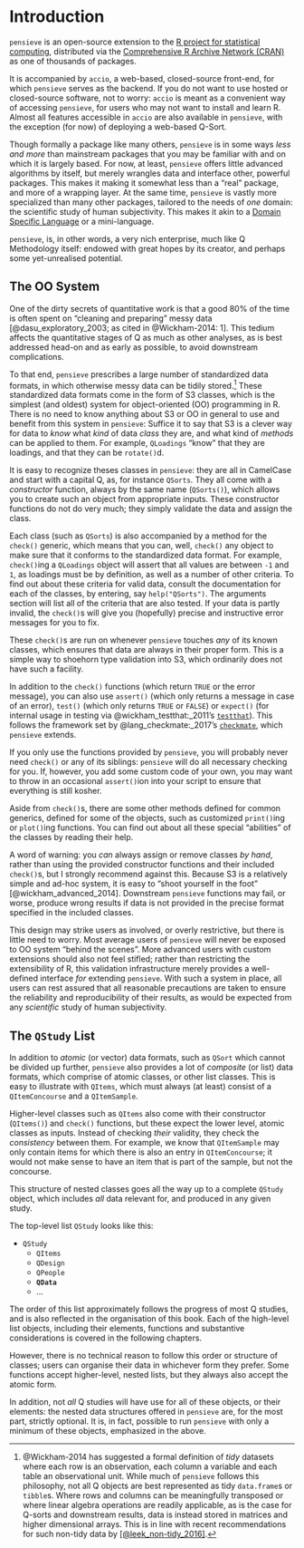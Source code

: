 # Introduction

`pensieve` is an open-source extension to the [R project for statistical computing](https://www.r-project.org), distributed via the [Comprehensive R Archive Network (CRAN)](https://cran.r-project.org/) as one of thousands of packages.

It is accompanied by `accio`, a web-based, closed-source front-end, for which `pensieve` serves as the backend.
If you do not want to use hosted or closed-source software, not to worry: `accio` is meant as a convenient way of accessing `pensieve`, for users who may not want to install and learn R.
Almost all features accessible in `accio` are also available in `pensieve`, with the exception (for now) of deploying a web-based Q-Sort.

Though formally a package like many others, `pensieve` is in some ways *less and more* than mainstream packages that you may be familiar with and on which it is largely based.
For now, at least, `pensieve` offers little advanced algorithms by itself, but merely wrangles data and interface other, powerful packages.
This makes it making it somewhat less than a "real" package, and more of a wrapping layer.
At the same time, `pensieve` is vastly more specialized than many other packages, tailored to the needs of *one* domain: the scientific study of human subjectivity. 
This makes it akin to a [Domain Specific Language](https://en.wikipedia.org/wiki/Domain-specific_language) or a mini-language.

`pensieve`, is, in other words, a very nich enterprise, much like Q Methodology itself: endowed with great hopes by its creator, and perhaps some yet-unrealised potential.


## The OO System

One of the dirty secrets of quantitative work is that a good 80\% of the time is often spent on "cleaning and preparing" messy data [@dasu_exploratory_2003; as cited in @Wickham-2014: 1].
This tedium affects the quantitative stages of Q as much as other analyses, as is best addressed head-on and as early as possible, to avoid downstream complications.

To that end, `pensieve` prescribes a large number of standardized data formats, in which otherwise messy data can be tidily stored.[^not-tidy]
These standardized data formats come in the form of S3 classes, which is the simplest (and oldest) system for object-oriented (OO) programming in R.
There is no need to know anything about S3 or OO in general to use and benefit from this system in `pensieve`: Suffice it to say that S3 is a clever way for data to *know* what *kind* of data *class* they are, and what kind of *methods* can be applied to them.
For example, `QLoadings` "know" that they are loadings, and that they can be `rotate()`d. 

It is easy to recognize theses classes in `pensieve`: they are all in CamelCase and start with a capital Q, as, for instance `QSorts`.
They all come with a *constructor* function, always by the same name (`QSorts()`), which allows you to create such an object from appropriate inputs.
These constructor functions do not do very much; they simply validate the data and assign the class.

Each class (such as `QSorts`) is also accompanied by a method for the `check()` generic, which means that you can, well, `check()` any object to make sure that it conforms to the standardized data format.
For example, `check()`ing a `QLoadings` object will assert that all values are between `-1` and `1`, as loadings must be by definition, as well as a number of other criteria.
To find out about these criteria for valid data, consult the documentation for each of the classes, by entering, say `help("QSorts")`. 
The arguments section will list all of the criteria that are also tested.
If your data is partly invalid, the `check()`s will give you (hopefully) precise and instructive error messages for you to fix.

These `check()`s are run on whenever `pensieve` touches *any* of its known classes, which ensures that data are always in their proper form.
This is a simple way to shoehorn type validation into S3, which ordinarily does not have such a facility.

In addition to the `check()` functions (which return `TRUE` or the error message), you can also use `assert()` (which only returns a message in case of an error), `test()` (which only returns `TRUE` or `FALSE`) or `expect()` (for internal usage in testing via @wickham_testthat:_2011's [`testthat`](https://github.com/hadley/testthat)).
This follows the framework set by @lang_checkmate:_2017's [`checkmate`](https://mllg.github.io/checkmate/index.html), which `pensieve` extends.

If you only use the functions provided by `pensieve`, you will probably never need `check()` or any of its siblings: `pensieve` will do all necessary checking for you.
If, however, you add some custom code of your own, you may want to throw in an occasional `assert()`ion into your script to ensure that everything is still kosher.

Aside from `check()`s, there are some other methods defined for common generics, defined for some of the objects, such as customized `print()`ing or `plot()`ing functions.
You can find out about all these special "abilities" of the classes by reading their help.

A word of warning: you *can* always assign or remove classes *by hand*, rather than using the provided constructor functions and their included `check()`s, but I strongly recommend against this.
Because S3 is a relatively simple and ad-hoc system, it is easy to "shoot yourself in the foot" [@wickham_advanced_2014].
Downstream `pensieve` functions may fail, or worse, produce wrong results if data is not provided in the precise format specified in the included classes.

This design may strike users as involved, or overly restrictive, but there is little need to worry.
Most average users of `pensieve` will never be exposed to OO system "behind the scenes".
More advanced users with custom extensions should also not feel stifled; rather than restricting the extensibility of R, this validation infrastructure merely provides a well-defined interface *for* extending `pensieve`.
With such a system in place, all users can rest assured that all reasonable precautions are taken to ensure the reliability and reproducibility of their results, as would be expected from any *scientific* study of human subjectivity.

[^not-tidy]: @Wickham-2014 has suggested a formal definition of *tidy* datasets where each row is an observation, each column a variable and each table an observational unit.
While much of `pensieve` follows this philosophy, not all Q objects are best represented as tidy `data.frame`s or `tibble`s. 
Where rows and columns can be meaningfully transposed or where linear algebra operations are readily applicable, as is the case for Q-sorts and downstream results, data is instead stored in matrices and higher dimensional arrays.
This is in line with recent recommendations for such non-tidy data by [[@leek_non-tidy_2016]](https://simplystatistics.org/2016/02/17/non-tidy-data/).


## The `QStudy` List

In addition to *atomic* (or vector) data formats, such as `QSort` which cannot be divided up further, `pensieve` also provides a lot of *composite* (or list) data formats, which comprise of atomic classes, or other list classes.
This is easy to illustrate with `QItems`, which must always (at least) consist of a `QItemConcourse` and a `QItemSample`.

Higher-level classes such as `QItems` also come with their constructor (`QItems()`) and `check()` functions, but these expect the lower level, atomic classes as inputs.
Instead of checking *their* validity, they check the *consistency* between them.
For example, we know that `QItemSample` may only contain items for which there is also an entry in `QItemConcourse`; it would not make sense to have an item that is part of the sample, but not the concourse.

This structure of nested classes goes all the way up to a complete `QStudy` object, which includes *all* data relevant for, and produced in any given study.

The top-level list `QStudy` looks like this:

<!-- add chapter links to the list -->

- `QStudy`
  - `QItems`
  - `QDesign`
  - `QPeople`
  - **`QData`**
  - ...

The order of this list approximately follows the progress of most Q studies, and is also reflected in the organisation of this book.
Each of the high-level list objects, including their elements, functions and substantive considerations is covered in the following chapters.

However, there is no technical reason to follow this order or structure of classes; users can organise their data in whichever form they prefer.
Some functions accept higher-level, nested lists, but they always also accept the atomic form.

In addition, not *all* Q studies will have use for all of these objects, or their elements: the nested data structures offered in `pensieve` are, for the most part, strictly optional.
It is, in fact, possible to run `pensieve` with only a minimum of these objects, emphasized in the above.


